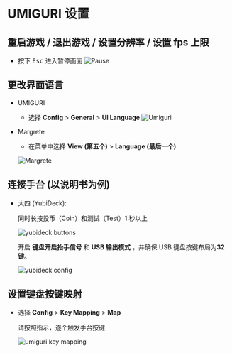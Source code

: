 # UMIGURI 设置

## 重启游戏 / 退出游戏 / 设置分辨率 / 设置 fps 上限

- 按下 <kbd>Esc</kbd> 进入暂停画面
  ![Pause](/img/docs/umiguri-pause.png)

## 更改界面语言

- UMIGURI

  - 选择 **Config** > **General** > **UI Language**
    ![Umiguri](/img/docs/margrate-language.png)

- Margrete

  - 在菜单中选择 **View (第五个)** > **Language (最后一个)**

  ![Margrete](/img/docs/margrate-language.png)

## 连接手台 (以说明书为例)

- 大四 (YubiDeck):

  同时长按投币（Coin）和测试（Test）1 秒以上

  ![yubideck buttons](/img/docs/yubideck-buttons.png)

  开启 **键盘开启抬手信号** 和 **USB 输出模式** ，并确保 USB 键盘按键布局为**32 键**。

  ![yubideck config](/img/docs/yubideck-config.png)

## 设置键盘按键映射

- 选择 **Config** > **Key Mapping** > **Map**

  请按照指示，逐个触发手台按键

  ![umiguri key mapping](/img/docs/umiguri-key-mapping.png)
